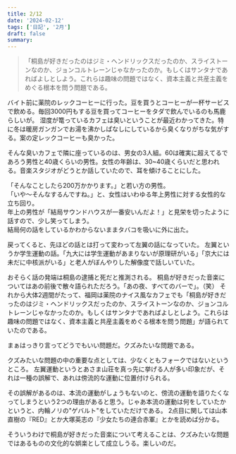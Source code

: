 ```yaml
---
title: 2/12
date: '2024-02-12'
tags: ['日記', '2月']
draft: false
summary: 
---
```

<blockquote class="p-4 my-4 border-s-4 border-gray-300 bg-gray-50 dark:border-gray-500 dark:bg-gray-800">
<p class=" text-sm not-italic  leading-relaxed text-gray-900 dark:text-white">「桐島が好きだったのはジミ・ヘンドリックスだったのか、スライストーンなのか、ジョンコルトレーンじゃなかったのか。もしくはサンタナであればよしとしよう。これらは趣味の問題ではなく、資本主義と共産主義をめぐる根本を問う問題である。</p>
</blockquote>

バイト前に薬院のレックコーヒーに行った。豆を買うとコーヒーが一杯サービスで飲める。毎回3000円もする豆を買ってコーヒーをタダで飲んでいるのも馬鹿らしいが。
湿度が篭っているカフェは臭いということが最近わかってきた。特に冬は暖房ガンガンでお湯を沸かしぱなしにしているから臭くなりがちな気がする。案の定レックコーヒーも臭かった。

そんな臭いカフェで隣に座っているのは、男女の3人組。60は確実に超えてるであろう男性と40歳くらいの男性。女性の年齢は、30~40歳くらいだと思われる。音楽スタジオがどうとか話していたので、耳を傾けることにした。

「そんなことしたら200万かかります。」と若い方の男性。<br/>
「いや〜そんなするんですね。」と、女性はいわゆる年上男性に対する女性的な立ち回り。<br/>
年上の男性が「結局サウンドハウスが一番安いんだよ！」と見栄を切ったように話すので、少し笑ってしまう。<br/>
結局何の話をしているかわからないままタバコを吸いに外に出た。


戻ってくると、先ほどの話とは打って変わって左翼の話になっていた。
左翼というか学生運動の話。「九大には学生運動があまりないが原理研がいる」「京大には未だに中核派がいる」と老人がぼんやりした解像度で話しいていた。

おそらく話の発端は桐島の逮捕と死だと推測される。
桐島が好きだった音楽についてはあの前後で散々語られただろう。「あの夜、すべてのバーで」。（笑）
それから大体2週間がたって、福岡は薬院のナイス風なカフェでも「桐島が好きだったのはジミ・ヘンドリックスだったのか、スライストーンなのか、ジョンコルトレーンじゃなかったのか。もしくはサンタナであればよしとしよう。これらは趣味の問題ではなく、資本主義と共産主義をめぐる根本を問う問題」が語られていたのである。

まぁはっきり言ってどうでもいい問題だ。クズみたいな問題である。

クズみたいな問題の中の重要な点としては、少なくともフォークではないというところ。
左翼運動というとあさま山荘を真っ先に挙げる人が多い印象だが、それは一種の誤解で、あれは傍流的な運動に位置付けられる。

その誤解があるのは、本流の運動がしょうもないのと、傍流の運動を語りたくなってしまうという2つの理由があると思う。じゃあ本流の運動は何をしていたかというと、内輪ノリの"ゲバルト"をしていただけである。
2点目に関しては山本直樹の『RED』とか大塚英志の『少女たちの連合赤軍』とかを読めば分かる。

そういうわけで桐島が好きだった音楽について考えることは、クズみたいな問題ではあるものの文化的な娯楽として成立しうる。楽しいのだ。
